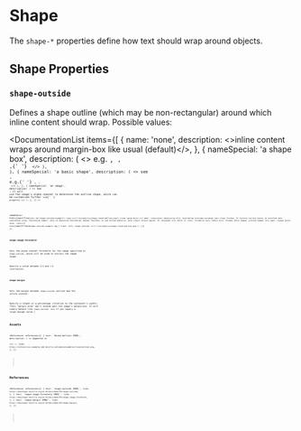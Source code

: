 
# Shape

The `shape-*` properties define how text should wrap around objects.

## Shape Properties

### `shape-outside`

Defines a shape outline (which may be non-rectangular) around which inline content should wrap. Possible values:

<DocumentationList
  items={[
    {
      name: 'none',
      description: <>inline content wraps around margin-box like usual (default)</>,
    },
    {
      nameSpecial: 'a shape box',
      description: (
        <>
          e.g. <Code str="margin-box" />, <Code str="border-box" />, <Code str="padding-box" />,{' '}
          <Code str="content-box" />
        </>
      ),
    },
    {
      nameSpecial: 'a basic shape',
      description: (
        <>
          see <Link link="/web/css/data-type/basic-shape" str="basic shape data type" />, e.g.{' '}
          <Code str="circle(...)" />, <Code str="ellipse(...)" />, <Code str="polygon(...)" />
        </>
      ),
    },
    {
      nameSpecial: 'an image',
      description: (
        <>
          see <Link link="/web/css/data-type/image" str="image data type" />; it will use the
          image's alpha channel to determine the outline shape, which can be customized further via{' '}
          <Code str="shape-image-threshold" /> property
        </>
      ),
    },
  ]}
/>

<WebEditor
  html={smartTrim(`
    <div id="shape-outside-example">
      <img src="/res/web/css/shape-round-balloon.png">
      Lorem ipsum dolor sit amet, consectetur adipiscing elit.
      Vestibulum interdum accumsan nunc vitae finibus.
      In lacinia lacinia ipsum, eu eleifend odio vestibulum vitae.
      Vestibulum tempor, odio id dignissim vestibulum.
      Aenean faucibus, ex sed dictum pharetra, ante libero ornare sapien.
      Et consequat orci dolor ut risus. Curabitur quis libero arcu.
      Vivamus dolor magna, pretium semper arcu eget, congue porta enim.
    </div>
  `)}
  css={smartTrim(`
    #shape-outside-example img {
      float: left;
      shape-outside: url('/res/web/css/shape-round-balloon.png');
    }
  `)}
/>

### `shape-image-threshold`

Sets the alpha channel threshold for the image specified in `shape-outside`, which will be used to extract the image shape.

Specify a value between `0.0` and `1.0` (inclusive).

### `shape-margin`

Sets the margin between `shape-outside` outline and the inline content.

Specify a length or a percentage (relative to the container's width).
(This "margin area" won't extend past the image's margin-box.
It will simply behave like `shape-outside: none` if you supply a large enough value.)

## Assets

<References
  references={[
    {
      text: 'Round balloon (MDN)',
      description: (
        <>
          Appeared in <Link link="https://developer.mozilla.org/en-US/docs/Web/CSS/shape-outside" />
        </>
      ),
      link: `https://interactive-examples.mdn.mozilla.net/media/examples/round-balloon.png`,
    },
  ]}
></References>

## References

<References
  references={[
    {
      text: 'shape-outside (MDN)',
      link: `https://developer.mozilla.org/en-US/docs/Web/CSS/shape-outside`,
    },
    {
      text: 'shape-image-threshold (MDN)',
      link: `https://developer.mozilla.org/en-US/docs/Web/CSS/shape-image-threshold`,
    },
    {
      text: 'shape-margin (MDN)',
      link: `https://developer.mozilla.org/en-US/docs/Web/CSS/shape-margin`,
    },
  ]}
></References>
